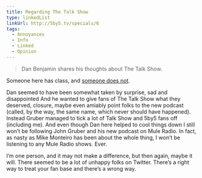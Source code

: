 ```yaml
---
title: Regarding The Talk Show
type: linkedList
linkUrl: http://5by5.tv/specials/6
tags:
  - Annoyances
  - Info
  - Linked
  - Opinion
---
```


> Dan Benjamin shares his thoughts about The Talk Show.

Someone here has class, and [someone does not](https://twitter.com/#!/gruber/status/203698906931015682).

Dan seemed to have been somewhat taken by surprise, sad and disappointed And he wanted to give fans of The Talk Show what they deserved, closure, maybe even amiably point folks to the new podcast (called, by the way, the same name, which never should have happened). Instead Gruber managed to tick a lot of Talk Show and 5by5 fans off (including me). And even though Dan here helped to cool things down I still won’t be following John Gruber and his new podcast on Mule Radio. In fact, as nasty as Mike Monteiro has been about the whole thing, I won’t be listening to any Mule Radio shows. Ever.

I’m one person, and it may not make a difference, but then again, maybe it will. There seemed to be a lot of unhappy folks on Twitter. There’s a right way to treat your fan base and there’s a wrong way.
